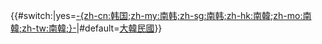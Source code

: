 <span>{{flagdeco|ROK|1949}} {{#switch:{{{short|}}}|yes=[[國家重建最高會議|-{zh-cn:韩国;zh-my:南韩;zh-sg:南韩;zh-hk:南韓;zh-mo:南韓;zh-tw:南韓;}-]]|#default=[[國家重建最高會議|大韓民國]]}}</span><noinclude>
{{Documentation|Template:KOR-all}}
</noinclude>